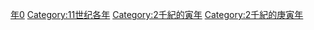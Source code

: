 {{Catnav|頁面分類|历史|歷史時代|年|11世纪各年}}
{{Commons category|1050}}

[[Category:1050年代|年0]]
[[Category:11世纪各年|Category:11世纪各年]]
[[Category:2千紀的寅年|Category:2千紀的寅年]]
[[Category:2千紀的庚寅年|Category:2千紀的庚寅年]]